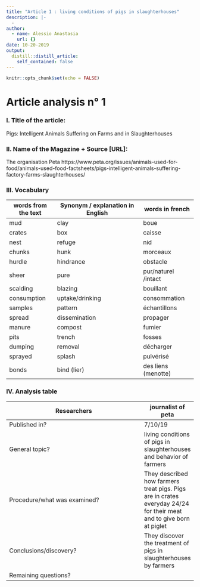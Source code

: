 ```yaml
---
title: "Article 1 : living conditions of pigs in slaughterhouses"
description: |-
  -
author:
  - name: Alessio Anastasia
    url: {}
date: 10-20-2019
output:
  distill::distill_article:
    self_contained: false
---
```


```r
knitr::opts_chunk$set(echo = FALSE)
```


# Article analysis n° 1 

### I. Title of the article: 
Pigs: Intelligent Animals Suffering on Farms and in Slaughterhouses  

### II. Name of the Magazine + Source [URL]:
The organisation Peta https://www.peta.org/issues/animals-used-for-food/animals-used-food-factsheets/pigs-intelligent-animals-suffering-factory-farms-slaughterhouses/

### III. Vocabulary

| words from the text | Synonym / explanation in   English | words in french       |
| ------------------- | ---------------------------------- | --------------------- |
| mud                 | clay                               | boue                  |
| crates              | box                                | caisse                |
| nest                | refuge                             | nid                   |
| chunks              | hunk                               | morceaux              |
| hurdle              | hindrance                          | obstacle              |
| sheer               | pure                               |  pur/naturel /intact  |
| scalding            | blazing                            | bouillant             |
| consumption         | uptake/drinking                    | consommation          |
| samples             | pattern                            | échantillons          |
| spread              | dissemination                      | propager              |
| manure              | compost                            | fumier                |
| pits                | trench                             | fosses                |
| dumping             | removal                            | décharger             |
| sprayed             | splash                             | pulvérisé             |
| bonds               | bind (lier)                        | des liens (menotte)   |

### IV. Analysis table

| Researchers                    |   journalist of peta   |
|--------------------------------|------|
| Published in?                  |   7/10/19  |
| General topic?                 |   living conditions of pigs in slaughterhouses and behavior of farmers   |
| Procedure/what   was examined? |   They described how farmers treat pigs. Pigs are in crates everyday 24/24 for their meat and to give born at piglet|
| Conclusions/discovery?         |   They discover the treatment of pigs in slaughterhouses by farmers   |
| Remaining questions?           |     |
















